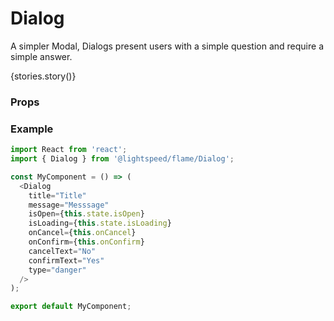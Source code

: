 
<Meta title="Components/Dialog" component={Dialog} />

# Dialog

A simpler Modal, Dialogs present users with a simple question and require a simple answer.

<Preview>
  <Story name="story">{stories.story()}</Story>
</Preview>

### Props

<Props of={Dialog} />

### Example

```js
import React from 'react';
import { Dialog } from '@lightspeed/flame/Dialog';

const MyComponent = () => (
  <Dialog
    title="Title"
    message="Messsage"
    isOpen={this.state.isOpen}
    isLoading={this.state.isLoading}
    onCancel={this.onCancel}
    onConfirm={this.onConfirm}
    cancelText="No"
    confirmText="Yes"
    type="danger"
  />
);

export default MyComponent;
```
